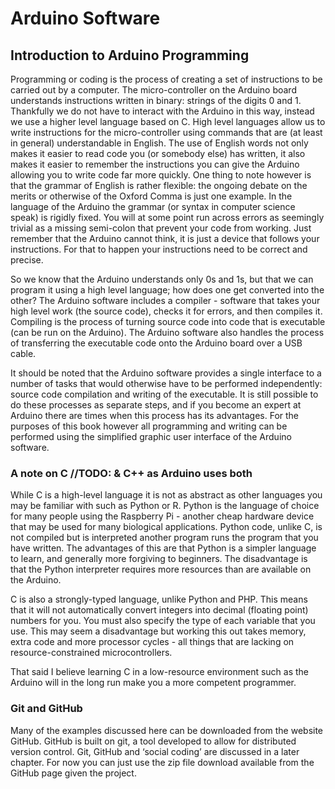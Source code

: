 # Arduino Software

## Introduction to Arduino Programming
Programming or coding is the process of creating a set of instructions to be carried out by a computer. The micro-controller on the Arduino board understands instructions written in binary: strings of the digits 0 and 1. Thankfully we do not have to interact with the Arduino in this way, instead we use a higher level language based on C. High level languages allow us to write instructions for the micro-controller using commands that are (at least in general) understandable in English. The use of English words not only makes it easier to read code you (or somebody else) has written, it also makes it easier to remember the instructions you can give the Arduino allowing you to write code far more quickly. One thing to note however is that the grammar of English is rather flexible: the ongoing debate on the merits or otherwise of the Oxford Comma is just one example. In the language of the Arduino the grammar (or syntax in computer science speak) is rigidly fixed. You will at some point run across errors as seemingly trivial as a missing semi-colon that prevent your code from working. Just remember that the Arduino cannot think, it is just a device that follows your instructions. For that to happen your instructions need to be correct and precise.

So we know that the Arduino understands only 0s and 1s, but that we can program it using a high level language; how does one get converted into the other? The Arduino software includes a compiler - software that takes your high level work (the source code), checks it for errors, and then compiles it. Compiling is the process of turning source code into code that is executable (can be run on the Arduino). The Arduino software also handles the process of transferring the executable code onto the Arduino board over a USB cable.

It should be noted that the Arduino software provides a single interface to a number of tasks that would otherwise have to be performed independently: source code compilation and writing of the executable. It is still possible to do these processes as separate steps, and if you become an expert at Arduino there are times when this process has its advantages. For the purposes of this book however all programming and writing can be performed using the simplified graphic user interface of the Arduino software.

### A note on C //TODO: & C++ as Arduino uses both
While C is a high-level language it is not as abstract as other languages you may be familiar with such as Python or R. Python is the language of choice for many people using the Raspberry Pi - another cheap hardware device that may be used for many biological applications. Python code, unlike C, is not compiled but is interpreted another program runs the program that you have written. The advantages of this are that Python is a simpler language to learn, and generally more forgiving to beginners. The disadvantage is that the Python interpreter requires more resources than are available on the Arduino.

C is also a strongly-typed language, unlike Python and PHP. This means that it will not automatically convert integers into decimal (floating point) numbers for you. You must also specify the type of each variable that you use. This may seem a disadvantage but working this out takes memory, extra code and more processor cycles - all things that are lacking on resource-constrained microcontrollers.

That said I believe learning C in a low-resource environment such as the Arduino will in the long run make you a more competent programmer.

### Git and GitHub
Many of the examples discussed here can be downloaded from the website GitHub. GitHub is built on git, a tool developed to allow for distributed version control. Git, GitHub and ‘social coding’ are discussed in a later chapter. For now you can just use the zip file download available from the GitHub page given the project.
